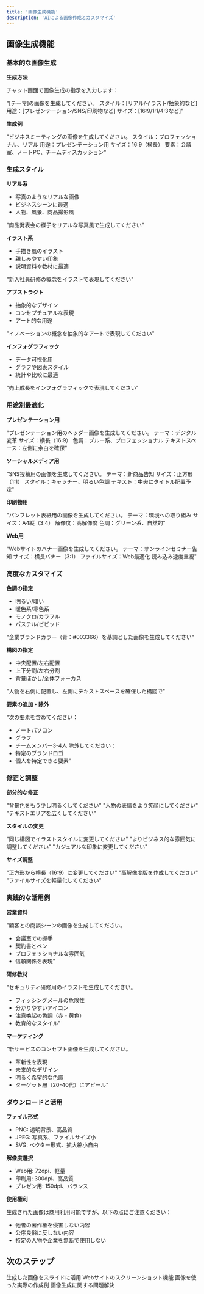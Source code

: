 ```yaml
---
title: '画像生成機能'
description: 'AIによる画像作成とカスタマイズ'
---
```


## 画像生成機能

### 基本的な画像生成

**生成方法**

チャット画面で画像生成の指示を入力します：

"[テーマ]の画像を生成してください。
スタイル：[リアル/イラスト/抽象的など]
用途：[プレゼンテーション/SNS/印刷物など]
サイズ：[16:9/1:1/4:3など]"

**生成例**

"ビジネスミーティングの画像を生成してください。
スタイル：プロフェッショナル、リアル
用途：プレゼンテーション用
サイズ：16:9（横長）
要素：会議室、ノートPC、チームディスカッション"

### 生成スタイル

**リアル系**
- 写真のようなリアルな画像
- ビジネスシーンに最適
- 人物、風景、商品撮影風

"商品発表会の様子をリアルな写真風で生成してください"

**イラスト系**
- 手描き風のイラスト
- 親しみやすい印象
- 説明資料や教材に最適

"新入社員研修の概念をイラストで表現してください"

**アブストラクト**
- 抽象的なデザイン
- コンセプチュアルな表現
- アート的な用途

"イノベーションの概念を抽象的なアートで表現してください"

**インフォグラフィック**
- データ可視化用
- グラフや図表スタイル
- 統計や比較に最適

"売上成長をインフォグラフィックで表現してください"

### 用途別最適化

**プレゼンテーション用**

"プレゼンテーション用のヘッダー画像を生成してください。
テーマ：デジタル変革
サイズ：横長（16:9）
色調：ブルー系、プロフェッショナル
テキストスペース：左側に余白を確保"

**ソーシャルメディア用**

"SNS投稿用の画像を生成してください。
テーマ：新商品告知
サイズ：正方形（1:1）
スタイル：キャッチー、明るい色調
テキスト：中央にタイトル配置予定"

**印刷物用**

"パンフレット表紙用の画像を生成してください。
テーマ：環境への取り組み
サイズ：A4縦（3:4）
解像度：高解像度
色調：グリーン系、自然的"

**Web用**

"Webサイトのバナー画像を生成してください。
テーマ：オンラインセミナー告知
サイズ：横長バナー（3:1）
ファイルサイズ：Web最適化
読み込み速度重視"

### 高度なカスタマイズ

**色調の指定**

- 明るい/暗い
- 暖色系/寒色系
- モノクロ/カラフル
- パステル/ビビッド

"企業ブランドカラー（青：#003366）を基調とした画像を生成してください"

**構図の指定**

- 中央配置/左右配置
- 上下分割/左右分割
- 背景ぼかし/全体フォーカス

"人物を右側に配置し、左側にテキストスペースを確保した構図で"

**要素の追加・除外**

"次の要素を含めてください：
- ノートパソコン
- グラフ
- チームメンバー3-4人
除外してください：
- 特定のブランドロゴ
- 個人を特定できる要素"

### 修正と調整

**部分的な修正**

"背景色をもう少し明るくしてください"
"人物の表情をより笑顔にしてください"
"テキストエリアを広くしてください"

**スタイルの変更**

"同じ構図でイラストスタイルに変更してください"
"よりビジネス的な雰囲気に調整してください"
"カジュアルな印象に変更してください"

**サイズ調整**

"正方形から横長（16:9）に変更してください"
"高解像度版を作成してください"
"ファイルサイズを軽量化してください"

### 実践的な活用例

**営業資料**

"顧客との商談シーンの画像を生成してください。
- 会議室での握手
- 契約書とペン
- プロフェッショナルな雰囲気
- 信頼関係を表現"

**研修教材**

"セキュリティ研修用のイラストを生成してください。
- フィッシングメールの危険性
- 分かりやすいアイコン
- 注意喚起の色調（赤・黄色）
- 教育的なスタイル"

**マーケティング**

"新サービスのコンセプト画像を生成してください。
- 革新性を表現
- 未来的なデザイン
- 明るく希望的な色調
- ターゲット層（20-40代）にアピール"

### ダウンロードと活用

**ファイル形式**

- PNG: 透明背景、高品質
- JPEG: 写真系、ファイルサイズ小
- SVG: ベクター形式、拡大縮小自由

**解像度選択**

- Web用: 72dpi、軽量
- 印刷用: 300dpi、高品質
- プレゼン用: 150dpi、バランス

**使用権利**

生成された画像は商用利用可能ですが、以下の点にご注意ください：

- 他者の著作権を侵害しない内容
- 公序良俗に反しない内容
- 特定の人物や企業を無断で使用しない

## 次のステップ

<CardGroup cols={2}>
  <Card title="スライド生成" icon="presentation" href="/user-guide/slide-generation">
    生成した画像をスライドに活用
  </Card>
  
  <Card title="ブラウザ自動化" icon="globe" href="/user-guide/browser-automation">
    Webサイトのスクリーンショット機能
  </Card>
  
  <Card title="実践チュートリアル" icon="play" href="/tutorials/create-presentation">
    画像を使った実際の作成例
  </Card>
  
  <Card title="トラブルシューティング" icon="question" href="/settings/troubleshooting">
    画像生成に関する問題解決
  </Card>
</CardGroup>